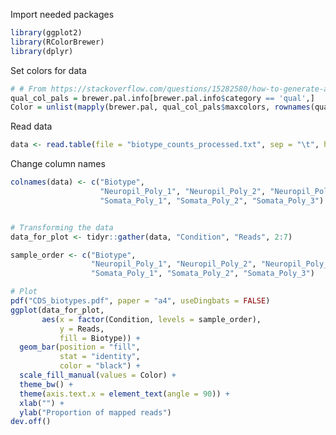 Import needed packages 
```r
library(ggplot2)
library(RColorBrewer)
library(dplyr)
```

Set colors for data
```r
# # From https://stackoverflow.com/questions/15282580/how-to-generate-a-number-of-most-distinctive-colors-in-r
qual_col_pals = brewer.pal.info[brewer.pal.info$category == 'qual',]
Color = unlist(mapply(brewer.pal, qual_col_pals$maxcolors, rownames(qual_col_pals)))
```


Read data 
```r
data <- read.table(file = "biotype_counts_processed.txt", sep = "\t", header = TRUE)
```

Change column names
```r
colnames(data) <- c("Biotype",
                    "Neuropil_Poly_1", "Neuropil_Poly_2", "Neuropil_Poly_3",
                    "Somata_Poly_1", "Somata_Poly_2", "Somata_Poly_3")


# Transforming the data
data_for_plot <- tidyr::gather(data, "Condition", "Reads", 2:7)
```


```r
sample_order <- c("Biotype",
                  "Neuropil_Poly_1", "Neuropil_Poly_2", "Neuropil_Poly_3",
                  "Somata_Poly_1", "Somata_Poly_2", "Somata_Poly_3")
```



```r
# Plot
pdf("CDS_biotypes.pdf", paper = "a4", useDingbats = FALSE)
ggplot(data_for_plot, 
       aes(x = factor(Condition, levels = sample_order),
           y = Reads,
           fill = Biotype)) + 
  geom_bar(position = "fill",
           stat = "identity",
           color = "black") +
  scale_fill_manual(values = Color) +
  theme_bw() +
  theme(axis.text.x = element_text(angle = 90)) +
  xlab("") +
  ylab("Proportion of mapped reads")
dev.off()
```

